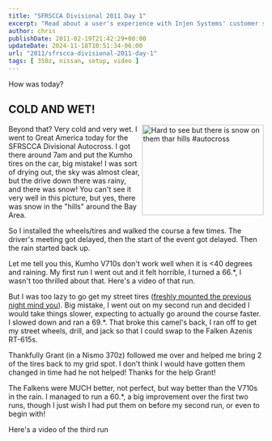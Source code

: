 ```yaml
---
title: "SFRSCCA Divisional 2011 Day 1"
excerpt: "Read about a user's experience with Injen Systems' customer service and the resolution of an issue with Super SES exhaust for a 350z."
author: chris
publishDate: 2011-02-19T21:42:29+00:00
updateDate: 2024-11-18T10:51:34-06:00
url: "2011/sfrscca-divisional-2011-day-1"
tags: [ 350z, nissan, setup, video ]
---
```


How was today?

## COLD AND WET!

<a href="https://www.flickr.com/photos/chammond/5458127935/"><img style="display: inline; float: right" border="0" alt="Hard to see but there is snow on them thar hills #autocross" align="right" src="https://farm6.static.flickr.com/5293/5458127935_f28fd5c35f_m.jpg" width="240" height="179" /></a>Beyond that? Very cold and very wet. I went to Great America today for the SFRSCCA Divisional Autocross. I got there around 7am and put the Kumho tires on the car, big mistake! I was sort of drying out, the sky was almost clear, but the drive down there was rainy, and there was snow! You can't see it very well in this picture, but yes, there was snow in the "hills" around the Bay Area.

So I installed the wheels/tires and walked the course a few times. The driver's meeting got delayed, then the start of the event got delayed. Then the rain started back up.

Let me tell you this, Kumho V710s don't work well when it is &lt;40 degrees and raining. My first run I went out and it felt horrible, I turned a 66.*, I wasn't too thrilled about that. Here's a video of that run.

<YouTubeEmbed videoId="WV9E75Gkc" title="SFRSCCA 2011 Divisional Run #1 99-xBSP Autocross" publishDate="2011-02-19T00:51:21+00:00" description="Run 1 at the SFRSCCA Divisional on Day 1, 2/19/2011 Wet, cold, and Kumho V710s don't go together!" />

But I was too lazy to go get my street tires ([freshly mounted the previous night mind you](/2011/night-before-the-project-350zs-first-divisional)). Big mistake, I went out on my second run and decided I would take things slower, expecting to actually go around the course faster. I slowed down and ran a 69.*. That broke this camel's back, I ran off to get my street wheels, drill, and jack so that I could swap to the Falken Azenis RT-615s.

Thankfully Grant (in a Nismo 370z) followed me over and helped me bring 2 of the tires back to my grid spot. I don't think I would have gotten them changed in time had he not helped! Thanks for the help Grant!

The Falkens were MUCH better, not perfect, but way better than the V710s in the rain. I managed to run a 60.*, a big improvement over the first two runs, though I just wish I had put them on before my second run, or even to begin with!

Here's a video of the third run

<YouTubeEmbed videoId="cGIZVNTaNbU" title="SFRSCCA 2011 Divisional Run #3 99-xBSP Autocross" publishDate="2011-02-19T00:51:21+00:00" description="Run 3 at the SFRSCCA Divisional on Day 1, 2/19/2011 Wet, cold, and Kumho V710s don't go together!" />

